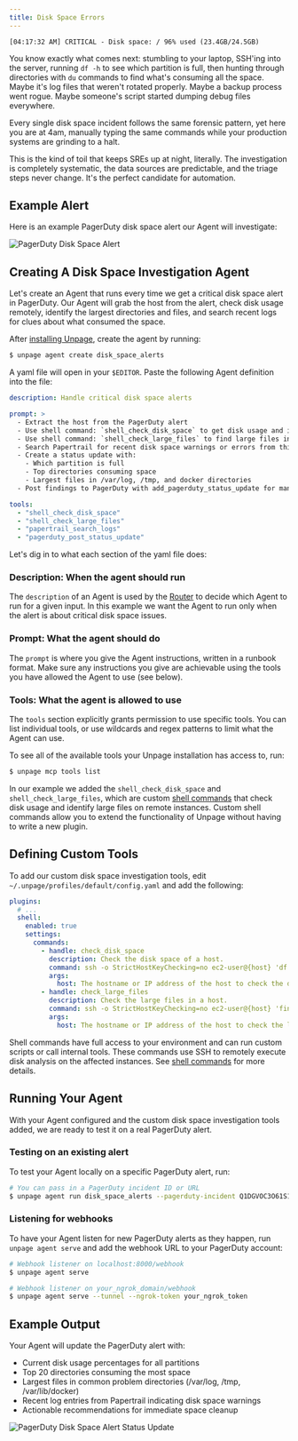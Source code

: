 ```yaml
---
title: Disk Space Errors
---
```


```
[04:17:32 AM] CRITICAL - Disk space: / 96% used (23.4GB/24.5GB)
```

You know exactly what comes next: stumbling to your laptop, SSH'ing into the server,
running `df -h` to see which partition is full, then hunting through directories
with `du` commands to find what's consuming all the space. Maybe it's log files
that weren't rotated properly. Maybe a backup process went rogue. Maybe someone's
script started dumping debug files everywhere.

Every single disk space incident follows the same forensic pattern, yet here you
are at 4am, manually typing the same commands while your production systems are
grinding to a halt.

This is the kind of toil that keeps SREs up at night, literally.
The investigation is completely systematic, the data sources are predictable,
and the triage steps never change. It's the perfect candidate for automation.


## Example Alert

Here is an example PagerDuty disk space alert our Agent will investigate:

![PagerDuty Disk Space Alert](/images/examples/disk/alert.png)


## Creating A Disk Space Investigation Agent

Let's create an Agent that runs every time we get a critical disk space alert
in PagerDuty. Our Agent will grab the host from the alert,
check disk usage remotely, identify the largest directories and files, and
search recent logs for clues about what consumed the space.

After [installing Unpage](/), create the agent by running:

```bash
$ unpage agent create disk_space_alerts
```

A yaml file will open in your `$EDITOR`. Paste the following Agent definition
into the file:

```yaml
description: Handle critical disk space alerts

prompt: >
  - Extract the host from the PagerDuty alert
  - Use shell command: `shell_check_disk_space` to get disk usage and identify largest directories
  - Use shell command: `shell_check_large_files` to find large files in common problem directories
  - Search Papertrail for recent disk space warnings or errors from this host
  - Create a status update with:
    - Which partition is full
    - Top directories consuming space
    - Largest files in /var/log, /tmp, and docker directories
  - Post findings to PagerDuty with add_pagerduty_status_update for manual review and action

tools:
  - "shell_check_disk_space"
  - "shell_check_large_files"
  - "papertrail_search_logs"
  - "pagerduty_post_status_update"
```

Let's dig in to what each section of the yaml file does:


### Description: When the agent should run

The `description` of an Agent is used by the [Router](/concepts/router) to
decide which Agent to run for a given input. In this example we want the Agent
to run only when the alert is about critical disk space issues.

### Prompt: What the agent should do

The `prompt` is where you give the Agent instructions, written in a runbook
format. Make sure any instructions you give are achievable using the tools
you have allowed the Agent to use (see below).

### Tools: What the agent is allowed to use

The `tools` section explicitly grants permission to use specific tools. You can
list individual tools, or use wildcards and regex patterns to limit what the
Agent can use.

To see all of the available tools your Unpage installation has access to, run:

```bash
$ unpage mcp tools list
```

In our example we added the `shell_check_disk_space` and `shell_check_large_files`,
which are custom [shell commands](/plugins/shell) that check disk usage and
identify large files on remote instances. Custom shell commands allow you to
extend the functionality of Unpage without having to write a new plugin.

## Defining Custom Tools

To add our custom disk space investigation tools, edit `~/.unpage/profiles/default/config.yaml`
and add the following:

```yaml
plugins:
  # ...
  shell:
    enabled: true
    settings:
      commands:
        - handle: check_disk_space
          description: Check the disk space of a host.
          command: ssh -o StrictHostKeyChecking=no ec2-user@{host} 'df -h && echo "---" && du -h / --max-depth=2 2>/dev/null | sort -hr | head -20'
          args:
            host: The hostname or IP address of the host to check the disk space for
        - handle: check_large_files
          description: Check the large files in a host.
          command: ssh -o StrictHostKeyChecking=no ec2-user@{host} 'find /var/log /tmp /var/lib/docker -type f -size +100M 2>/dev/null | xargs -I {} ls -lh {} | sort -k5 -hr | head -20'
          args:
            host: The hostname or IP address of the host to check the large files for
```

Shell commands have full access to your environment and can run custom scripts
or call internal tools. These commands use SSH to remotely execute disk analysis
on the affected instances. See [shell commands](/plugins/shell) for more details.

## Running Your Agent

With your Agent configured and the custom disk space investigation tools added,
we are ready to test it on a real PagerDuty alert.

### Testing on an existing alert

To test your Agent locally on a specific PagerDuty alert, run:

```bash
# You can pass in a PagerDuty incident ID or URL
$ unpage agent run disk_space_alerts --pagerduty-incident Q1DGVOC3O61S10
```

### Listening for webhooks

To have your Agent listen for new PagerDuty alerts as they happen, run
`unpage agent serve` and add the webhook URL to your PagerDuty account:

```bash
# Webhook listener on localhost:8000/webhook
$ unpage agent serve

# Webhook listener on your_ngrok_domain/webhook
$ unpage agent serve --tunnel --ngrok-token your_ngrok_token
```


## Example Output

Your Agent will update the PagerDuty alert with:
- Current disk usage percentages for all partitions
- Top 20 directories consuming the most space
- Largest files in common problem directories (/var/log, /tmp, /var/lib/docker)
- Recent log entries from Papertrail indicating disk space warnings
- Actionable recommendations for immediate space cleanup

![PagerDuty Disk Space Alert Status Update](/images/examples/disk/status.png)
